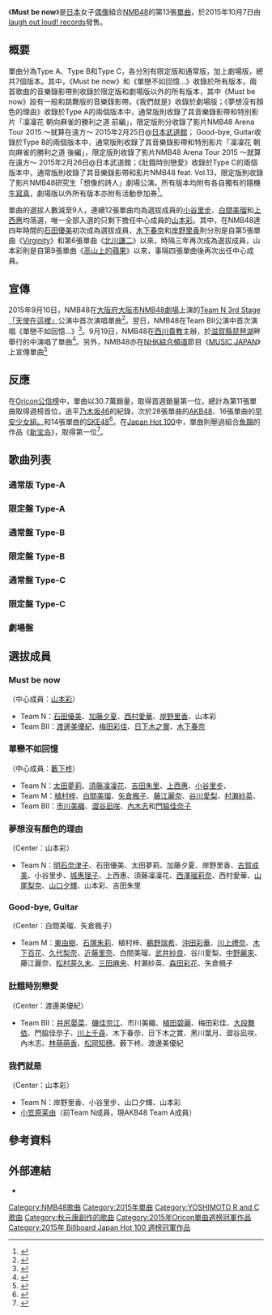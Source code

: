 {{Infobox Single 
| Name           = Must be now
| Artist         = [[NMB48|NMB48]]
| Album          = 
| Cover         = 
| B-side         = 單戀不如回憶…（{{lang|ja|片想いよりも思い出を…}}）<br/>夢想沒有顏色的理由（{{lang|ja|夢に色がない理由}}，Type A）<br/>Good-bye, Guitar，Type B<br/>肚餓時別戀愛（{{lang|ja|空腹で恋愛をするな}}，Type C）<br/>我們就是（{{lang|ja|俺らとは}}，通常版）
| Released       = 2015年10月7日
| Format         = [[單曲|單曲]]
| Recorded       = 2015年<br/>{{JPN}}
| Genre          = [[J-POP|J-POP]]
| Length         = 
| Label          = [[YOSHIMOTO_R_and_C|laugh out loud! records]]
| Writer         = 秋元康（作詞）
| Producer       = [[秋元康|秋元康]]
| Certification  = 
| Chart position = * 週榜第1位<small>（[[Oricon公信榜|Oricon]]、[[Japan_Hot_100|Japan Hot 100]]）</small>
* 2015年10月度月排名第2名<small>（[[Oricon公信榜|Oricon]]）</small>
* 2015年度年榜第18名（Oricon）
| Last single    = 《[[榴蓮少年|榴蓮少年]]》<br/>（2015年）
| This single    = 《'''Must be now'''》<br/>（2015年）
| Next single    = 《[[輕咬少女|輕咬少女]]》<br/>（2016年）
| Misc           = 
}}
《'''Must be now'''》是[[日本|日本]]女子[[日本偶像|偶像]]組合[[NMB48|NMB48]]的第13張[[單曲|單曲]]，於2015年10月7日由[[YOSHIMOTO_R_and_C|laugh out loud! records]]發售。

== 概要 ==
單曲分為Type A、Type B和Type C，各分別有限定版和通常版，加上劇場版，總共7個版本。其中，《Must be now》和《單戀不如回憶…》收錄於所有版本，兩首歌曲的音樂錄影帶則收錄於限定版和劇場版以外的所有版本，其中《Must be now》設有一般和跳舞版的音樂錄影帶。《我們就是》收錄於劇場版；《夢想沒有顏色的理由》收錄於Type A的兩個版本中，通常版則收錄了其音樂錄影帶和特別影片「凜凜花 朝向麻雀的勝利之道 前編」，限定版則分收錄了影片NMB48 Arena Tour 2015 〜就算在遠方〜 2015年2月25日@[[日本武道館|日本武道館]]；
Good-bye, Guitar收錄於Type B的兩個版本中，通常版則收錄了其音樂錄影帶和特別影片「凜凜花 朝向麻雀的勝利之道 後編」，限定版則收錄了影片NMB48 Arena Tour 2015 〜就算在遠方〜 2015年2月26日@日本武道館；《肚餓時別戀愛》收錄於Type C的兩個版本中，通常版則收錄了其音樂錄影帶和影片NMB48 feat.{{Link-ja|吉本新喜劇|吉本新喜劇}} Vol.13，限定版則收錄了影片NMB48研究生「想像的詩人」劇場公演。所有版本均附有各自獨有的隨機[[生寫真|生寫真]]，劇場版以外所有版本亦附有活動參加券<ref>{{cite web |url=http://www.nmb48.com/discography/13th_single.html |title=Must be now |publisher=[[NMB48|NMB48]] |date=2015-10-07 |accessdate=2015-10-18 |language=ja |archive-date=2020-02-22 |archive-url=https://web.archive.org/web/20200222230131/http://www.nmb48.com/discography/13th_single.html |dead-url=no }}</ref>。

單曲的選拔人數減至9人，連續12張單曲均為選拔成員的[[小谷里步|小谷里步]]、[[白間美瑠|白間美瑠]]和[[上西惠|上西惠]]均落選，唯一全部入選的只剩下擔任中心成員的[[山本彩|山本彩]]。其中，在NMB48達四年時間的[[石田優美|石田優美]]初次成為選拔成員，[[木下春奈|木下春奈]]和[[岸野里香|岸野里香]]則分別是自第5張單曲《[[Virginity|Virginity]]》和第6張單曲《[[北川謙二|北川謙二]]》以來，時隔三年再次成為選拔成員，山本彩則是自第9張單曲《[[高山上的蘋果|高山上的蘋果]]》以來，事隔四張單曲後再次出任中心成員{{R|NMB48山本彩、4作ぶりセンター 選抜メンバーは少数精鋭9人}}。

==宣傳==
2015年9月10日，NMB48在[[大阪府|大阪府]][[大阪市|大阪市]][[NMB48劇場|NMB48劇場]]上演的[[Team_N_3rd_Stage「天使在這裡」|Team N 3rd Stage「天使在這裡」]]公演中首次演唱單曲<ref name="NMB48山本彩、4作ぶりセンター 選抜メンバーは少数精鋭9人">{{cite web |url=http://www.oricon.co.jp/news/2058999/full/ |script-title=ja:NMB48山本彩、4作ぶりセンター 選抜メンバーは少数精鋭9人 |publisher=[[Oricon|Oricon]] |date=2015-09-11 |accessdate=2015-10-18 |language=ja |archive-date=2020-10-21 |archive-url=https://web.archive.org/web/20201021152056/https://www.oricon.co.jp/news/2058999/full/ |dead-url=no }}</ref>。翌日，NMB48在Team BII公演中首次演唱《單戀不如回憶…》<ref>{{cite web |url=http://www.oricon.co.jp/news/2059076/full/ |script-title=ja:NMB48、薮下柊センターのカップリング曲初披露 新曲ジャケ写も公開 |publisher=Oricon |date=2015-09-11 |accessdate=2015-10-18 |language=ja |archive-date=2015-10-28 |archive-url=https://web.archive.org/web/20151028002929/http://www.oricon.co.jp/news/2059076/full/ |dead-url=no }}</ref>。9月19日，NMB48在[[西川貴教|西川貴教]]主辦，於[[滋賀縣|滋賀縣]][[琵琶湖|琵琶湖]]畔舉行的{{Link-ja|雷電搖滾節|イナズマロックフェス}}中演唱了單曲<ref>{{cite web |url=http://www.oricon.co.jp/news/2059578/full/ |script-title=ja:TMR西川貴教、45歳初ライブで倖田來未と共演【イナズマ初日】 |publisher=Oricon |date=2015-09-22 |accessdate=2015-10-18 |language=ja |archive-date=2015-09-28 |archive-url=https://web.archive.org/web/20150928014750/http://www.oricon.co.jp/news/2059578/full/ |dead-url=no }}</ref>。另外，NMB48亦在[[NHK綜合頻道|NHK綜合頻道]]節目《[[MUSIC_JAPAN|MUSIC JAPAN]]》上宣傳單曲<ref>{{cite web |url=http://natalie.mu/music/news/162043 |script-title=ja:次回「MJ」にNMB48、Kalafina、藤井隆、μ's、金爆ら出演 |publisher=[[natalie_(網站)|natalie]] |date=2015-10-06 |accessdate=2015-10-18 |language=ja |archive-date=2016-03-04 |archive-url=https://web.archive.org/web/20160304100608/http://natalie.mu/music/news/162043 |dead-url=no }}</ref>

==反應==
在[[Oricon公信榜|Oricon公信榜]]中，單曲以30.7萬銷量，取得首週銷量第一位，總計為第11張單曲取得週榜首位，追平[[乃木坂46|乃木坂46]]的紀錄，次於28張單曲的[[AKB48|AKB48]]、16張單曲的[[早安少女組。|早安少女組。]]和14張單曲的[[SKE48|SKE48]]<ref>{{cite web |url=http://www.oricon.co.jp/news/2060622/full/ |script-title=ja:さや姉センター復帰作1位 NMB48女性グループ歴代4位タイに |publisher=Oricon |date=2015-10-13 |accessdate=2015-10-18 |language=ja |archive-date=2017-06-21 |archive-url=https://web.archive.org/web/20170621114056/http://www.oricon.co.jp/news/2060622/full/ |dead-url=no }}</ref>。在[[Japan_Hot_100|Japan Hot 100]]中，單曲則壓過組合[[魚韻|魚韻]]的作品《[[新宝岛_(单曲)|新宝岛]]》，取得第一位<ref>{{cite web |url=http://www.billboard-japan.com/d_news/detail/32364/2 |script-title=ja:NMB48「Must be now」、パッケージで大差をつけビルボード総合首位獲得 |publisher=[[告示牌_(雜誌)|告示牌]] |date=2015-10-14 |accessdate=2015-10-18 |language=ja |archive-date=2016-03-04 |archive-url=https://web.archive.org/web/20160304081010/http://www.billboard-japan.com/d_news/detail/32364/2 |dead-url=no }}</ref>。

== 歌曲列表 ==
=== 通常版 Type-A ===
{{tracklist
| collapsed       = 
| headline        = CD
| extra_column    = 編曲
| total_length    = 26:19
| all_lyrics      = [[秋元康|秋元康]]

| title1          = Must be now
| note1           = 
| music1          = {{Link-ja|Carlos K.|Carlos K.}}
| extra1          = Carlos K.
| length1         = 3:53

| title2          = 單戀不如回憶…
| note2           = 
| music2          = 松本一也
| extra2          = {{Link-ja|板垣祐介|板垣祐介}}
| length2         = 4:58

| title3          = 夢想沒有顏色的理由
| note3           = Team N
| music3          = 藤本貴則
| extra3          = {{Link-ja|若田部誠|若田部誠}}
| length3         = 4:18

| title4          = Must be now off vocal ver.
| title5          = 單戀不如回憶… off vocal ver.
| title6          = 夢想沒有顏色的理由 off vocal ver.
}}

{{tracklist
| headline        = DVD
| extra_column    = 導演
| total_length    = 

| title1          = Must be now（音樂錄影帶） 
| extra1          = {{Link-ja|井上強|井上強}}
| title2          = Must be now（跳舞版音樂錄影帶） 
| extra2          = 井上強
| title3          = 單戀不如回憶…（音樂錄影帶）
| extra3          = {{Link-ja|Sumisu|スミス (映像作家)}}
| title4          = 夢想沒有顏色的理由（音樂錄影帶）
| extra4          = {{Link-ja|大久保拓朗|大久保拓朗}}
| title5          = 特別影片「凜凜花 朝向麻雀的勝利之道 前編」
}}

=== 限定盤 Type-A ===
{{tracklist
| collapsed       = 
| headline        = CD
| extra_column    = 編曲
| total_length    = 26:19
| all_lyrics      = 秋元康

| title1          = Must be now
| note1           = 
| music1          = Carlos K.
| extra1          = Carlos K.
| length1         = 3:53

| title2          = 單戀不如回憶…
| note2           = 
| music2          = 松本一也
| extra2          = 板垣祐介
| length2         = 4:58

| title3          = 夢想沒有顏色的理由
| note3           = Team N
| music3          = 藤本貴則
| extra3          = 若田部誠
| length3         = 4:18

| title4          = Must be now off vocal ver.
| title5          = 單戀不如回憶… off vocal ver.
| title6          = 夢想沒有顏色的理由 off vocal ver.
}}

{{tracklist
| headline        = DVD
| total_length    = 

| title1          = NMB48 Arena Tour 2015 〜就算在遠方〜 2015年2月25日@日本武道館
| title2          =  
| title3          = 
| title4          = 
}}

=== 通常盤 Type-B ===
{{tracklist
| collapsed       = 
| headline        = CD
| extra_column    = 編曲
| total_length    = 25:49
| all_lyrics      = 秋元康

| title1          = Must be now
| note1           = 
| music1          = Carlos K.
| extra1          = Carlos K.
| length1         = 3:53

| title2          = 單戀不如回憶…
| note2           = 
| music2          = 松本一也
| extra2          = 板垣祐介
| length2         = 4:58

| title3          = Good-bye, Guitar
| note3           = Team M
| music3          = Shimada Yūki<br>岩崎誠司
| extra3          = {{Link-ja|野中雄一|野中“まさ”雄一}}
| length3         = 4:04

| title4          = Must be now off vocal ver.
| title5          = 單戀不如回憶… off vocal ver.
| title6          = Good-bye, Guitar off vocal ver.
}}
{{tracklist
| headline        = DVD
| extra_column    = 導演
| total_length    = 

| title1          = Must be now（音樂錄影帶） 
| extra1          = 井上強
| title2          = Must be now（跳舞版音樂錄影帶） 
| extra2          = 井上強
| title3          = 單戀不如回憶…（音樂錄影帶）
| extra3          = Sumisu 
| title4          = Good-bye, Guitar（音樂錄影帶）
| extra4          = 園田俊郎
| title5          = 特別影片「凜凜花 朝向麻雀的勝利之道 後編」
}}

=== 限定盤 Type-B ===
{{tracklist
| collapsed       = 
| headline        = CD
| extra_column    = 編曲
| total_length    = 25:49
| all_lyrics      = 秋元康

| title1          = Must be now
| note1           = 
| music1          = Carlos K.
| extra1          = Carlos K.
| length1         = 3:53

| title2          = 單戀不如回憶…
| note2           = 
| music2          = 松本一也
| extra2          = 板垣祐介
| length2         = 4:58

| title3          = Good-bye, Guitar
| note3           = Team M
| music3          = ShimadaYūki<br>
| extra3          = 野中雄一
| length3         = 4:04

| title4          = Must be now off vocal ver.
| title5          = 單戀不如回憶… off vocal ver.
| title6          = Good-bye, Guitar off vocal ver.
}}

{{tracklist
| headline        = DVD
| total_length    = 

| title1          = NMB48 Arena Tour 2015 〜就算在遠方〜 2015年2月26日@日本武道館
| title2          = 
| title3          = 
}}

=== 通常盤 Type-C ===
{{tracklist
| collapsed       = 
| headline        = CD
| extra_column    = 編曲
| total_length    = 25:27
| all_lyrics      = 秋元康

| title1          = Must be now
| note1           = 
| music1          = Carlos K.
| extra1          = Carlos K.
| length1         = 3:53

| title2          = 單戀不如回憶…
| note2           = 
| music2          = 松本一也
| extra2          = 板垣祐介
| length2         = 4:58

| title3          = 肚餓時別戀愛
| note3           = Team BII
| music3          = [[川浦正大|川浦正大]]
| extra3          = {{Link-ja|佐佐木裕|佐々木裕 (ミュージシャン)}}
| length3         = 3:52

| title4          = Must be now off vocal ver.
| title5          = 單戀不如回憶… off vocal ver.
| title6          = 肚餓時別戀愛 off vocal ver.
}}

{{tracklist
| headline        = DVD
| extra_column    = 導演
| total_length    = 

| title1          = Must be now（音樂錄影帶） 
| extra1          = 井上強
| title2          = Must be now（跳舞版音樂錄影帶） 
| extra2          = 井上強
| title3          = 單戀不如回憶…（音樂錄影帶）
| extra3          = Sumisu
| title4          = 肚餓時別戀愛（音樂錄影帶）
| extra4          = 井上強
| title5          = NMB48 feat.吉本新喜劇 Vol.13
}}

=== 限定盤 Type-C ===
{{tracklist
| collapsed       = 
| headline        = CD
| extra_column    = 編曲
| total_length    = 25:27
| all_lyrics      = 秋元康

| title1          = Must be now
| note1           = 
| music1          = Carlos K.
| extra1          = Carlos K.
| length1         = 3:53

| title2          = 單戀不如回憶…
| note2           = 
| music2          = 松本一也
| extra2          = 板垣祐介
| length2         = 4:58

| title3          = 肚餓時別戀愛
| note3           = Team BII
| music3          = 川浦正大
| extra3          = 佐佐木裕
| length3         = 3:52

| title4          = Must be now off vocal ver.
| title5          = 單戀不如回憶… off vocal ver.
| title6          = 肚餓時別戀愛 off vocal ver.
}}

{{tracklist
| headline        = DVD
| total_length    = 

| title1          = NMB48研究生「想像的詩人」劇場公演
| title2          = 
| title3          = 
}}

=== 劇場盤 ===
{{tracklist
| collapsed       = 
| headline        = CD
| extra_column    = 編曲
| total_length    = 25:44
| all_lyrics      = 秋元康

| title1          = Must be now
| note1           = 
| music1          = Carlos K.
| extra1          = Carlos K.
| length1         = 3:53

| title2          = 單戀不如回憶…
| note2           = 
| music2          = 松本一也
| extra2          = 板垣祐介
| length2         = 4:58

| title3          = 我們就是
| note3           = 我們
| music3          = 依光輝久
| extra3          = 依光輝久
| length3         = 4:01

| title4          = Must be now off vocal ver.
| title5          = 單戀不如回憶… off vocal ver.
| title6          = 我們就是 off vocal ver.
}}


== 選拔成員 ==
=== Must be now ===
（中心成員：[[山本彩|山本彩]]）
*Team N：[[石田優美|石田優美]]、[[加藤夕夏|加藤夕夏]]、[[西村愛華|西村愛華]]、[[岸野里香|岸野里香]]、山本彩
*Team BII：[[渡邊美優紀|渡邊美優紀]]、[[梅田彩佳|梅田彩佳]]、[[日下木之實|日下木之實]]、[[木下春奈|木下春奈]]

=== 單戀不如回憶 ===
（中心成員：[[藪下柊|藪下柊]]）
*Team N：[[太田夢莉|太田夢莉]]、[[須藤凜凜花|須藤凜凜花]]、[[吉田朱里|吉田朱里]]、[[上西惠|上西惠]]、[[小谷里步|小谷里步]]、
*Team M：[[植村梓|植村梓]]、[[白間美瑠|白間美瑠]]、[[矢倉楓子|矢倉楓子]]、[[藤江麗奈|藤江麗奈]]、[[谷川愛梨|谷川愛梨]]、[[村瀨紗英|村瀨紗英]]、
*Team BII：[[市川美織|市川美織]]、[[澀谷凪咲|澀谷凪咲]]、[[內木志|內木志]]和[[門脇佳奈子|門脇佳奈子]]

=== 夢想沒有顏色的理由 ===
（Center：山本彩）
*Team N：[[明石奈津子|明石奈津子]]、石田優美、太田夢莉、加藤夕夏、岸野里香、[[古賀成美|古賀成美]]、小谷里步、[[城惠理子|城惠理子]]、上西惠、須藤凜凜花、[[西澤瑠莉奈|西澤瑠莉奈]]、西村愛華、[[山尾梨奈|山尾梨奈]]、[[山口夕輝|山口夕輝]]、山本彩、吉田朱里

=== Good-bye, Guitar ===
（Center：白間美瑠、矢倉楓子）
*Team M：[[東由樹|東由樹]]、[[石塚朱莉|石塚朱莉]]、植村梓、[[鵜野瑞希|鵜野瑞希]]、[[沖田彩華|沖田彩華]]、[[川上禮奈|川上禮奈]]、[[木下百花|木下百花]]、[[久代梨奈|久代梨奈]]、[[近藤里奈|近藤里奈]]、白間美瑠、[[武井紗良|武井紗良]]、谷川愛梨、[[中野麗來|中野麗來]]、藤江麗奈、[[松村芽久未|松村芽久未]]、[[三田麻央|三田麻央]]、村瀨紗英、[[森田彩花|森田彩花]]、矢倉楓子

=== 肚餓時別戀愛 ===
（Center：渡邊美優紀）
*Team BII：[[井尻晏菜|井尻晏菜]]、[[磯佳奈江|磯佳奈江]]、市川美織、[[植田碧麗|植田碧麗]]、梅田彩佳、[[大段舞依|大段舞依]]、門脇佳奈子、[[川上千尋|川上千尋]]、木下春奈、日下木之實、黑川葉月、澀谷凪咲、內木志、[[林萌萌香|林萌萌香]]、[[松岡知穗|松岡知穗]]、薮下柊、渡邊美優紀

=== 我們就是 ===
（Center：山本彩）
* Team N：岸野里香、小谷里步、山口夕輝、山本彩
* [[小笠原茉由|小笠原茉由]]（前Team N成員，現AKB48 Team A成員）

== 參考資料 ==
{{Reflist}}

== 外部連結 ==
* {{YouTube|YazmHCXmCFg|《Must be now》節錄}}

{{NMB48}}
{{Oricon單曲週榜冠軍 (2015年)|2015年10月19日}}
{{Billboard JAPAN Hot 100 週榜冠軍 (2015年)|2015年10月19日}}

{{DEFAULTSORT:Must be now}}
[[Category:NMB48歌曲|Category:NMB48歌曲]]
[[Category:2015年單曲|Category:2015年單曲]]
[[Category:YOSHIMOTO_R_and_C歌曲|Category:YOSHIMOTO R and C歌曲]]
[[Category:秋元康創作的歌曲|Category:秋元康創作的歌曲]]
[[Category:2015年Oricon單曲週榜冠軍作品|Category:2015年Oricon單曲週榜冠軍作品]]
[[Category:2015年_Billboard_Japan_Hot_100_週榜冠軍作品|Category:2015年 Billboard Japan Hot 100 週榜冠軍作品]]
